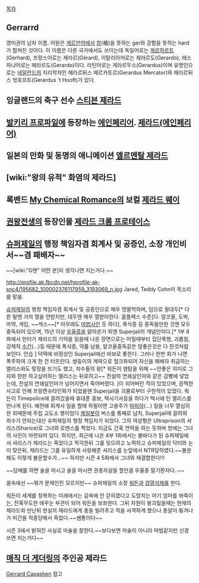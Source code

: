 [[목차]]
== Gerrarrd ==
영미권의 남자 이름. 어원은 [[게르만어]]에서 [[창]](槍)을 뜻하는 ger와 강함을 뜻하는 hard가 합쳐진 것이다. 이 이름은 다른 국가에서도 쓰이는데 독일어로는 [[게르하르트]](Gerhard), 프랑스어로는 제라르(Gérard), 이탈리아어로는 제라르도(Gerardo), 에스파냐어로는 헤라르도(Gerardo)이다. 라틴어로는 게라르두스(Gerardus)이며 유명인으로는 [[네덜란드]]의 지리학자인 헤라르뒤스 메르카토르(Gerardus Mercator)와 헤라르뒤스 엇호프트(Gerardus 't Hooft)가 있다.

== 잉글랜드의 축구 선수 [[스티븐 제라드]] ==

== [[발키리 프로파일]]에 등장하는 [[에인페리어]]. [[제라드(에인페리어)]] ==

== 일본의 만화 및 동명의 애니메이션 [[엘르멘탈 제라드]] ==

== [wiki:"왕의 유적" 화염의 제라드] ==

== 록밴드 [[My Chemical Romance]]의 보컬 [[제라드 웨이]] ==

== [[권왕전생]]의 등장인물 [[제라드 크롬 프로테이스]] ==

== [[슈퍼제일]]의 행정 책임자겸 회계사 및 공증인, 소장 개인비서~~겸 패배자~~ ==

~~[wiki:"G맨" 어떤 분]이 생각나면 지는거다.~~

http://profile.ak.fbcdn.net/hprofile-ak-snc4/195682_100002376117959_3193069_n.jpg
Jared, Teddy Cohn이 목소리를 맡음.

[[슈퍼제일]]의 행정 책임자겸 회계사 및 공증인으로 매우 땅딸막하며, 덤으로 왕대두[* 다른 말엔 거의 열을 안받지만, 대두엔 매우 열받아한다. 콤플렉스 수준]다. 알코올, 도박, 마약, 게임, ~~섹스~~[* 아무래도 [[마법사]]인 듯 하다], 폭식증 등 중독될만한 것엔 모두 중독되어 있으며, 15년 이상 [[우울증]]을 앓아온거 외엔 Superjail의 개념인이다.[* 1부 8화에서 헌터가 제라드의 기억을 읽을때 나온 장면으로는 어릴때부터 집단폭행, 괴롭힘, 강제적 [[수간]](...)등 때문에 폭식증, 약품 남용, 알코올중독같은 않좋은것은 다 한것처럼 보인다. 안습 ] 덕택에 비정상인 Superjail에선 바보로 통한다. 그러나 한번 화가 나면 폭주하여 크게 한 건 터뜨린다. 쌍둥이의 계략으로 헐크화되어 자신을 패배자 취급하는 앨리스와도 맞장을 뜨기도 했고, 죄수들의 왕[* 워든이 염탐을 위해 ~~안좋은 의미로 그자와 한판 하고싶어하는 엘리스는 뒤로하고~~ 전설의 연쇄살인마와 같은 감빵에 넣었는데, 전설의 연쇄살인마가 넘어지면서 죽어버렸다. ]이 되어버린 적이 있었으며, 끔찍한 사고로 인해 프랑켄슈타인화가 되었을땐 Superjail을 괴물로부터 구한적이 있었다. 워든이 Timepolice에 끌려갔을때 휴대폰 홍보, 택시기사등을 하다가 택시에 탄 앨리스를 만나게 된다. 예전에 회계사 일을 할때 하필이면 고용주가 [[마피아]](...) 일을 너무 열심히 한 죄때문에 주립 교도소 행이었다 [[제일봇]]이 버스를 통째로 납치, Superjail에 끌려와 죄수가 안되는대신 슈퍼제일의 행정 책임자가 되었다. 그의 여성형은 Ultraprison의 셔리스(Sharice)로 그녀와 로맨스를 찍었다. 지금도 간혹 연락을 하는 듯하며 방에는 그녀의 사진이 마련되어 있다. 하지만, 최근에 나온 4부 1화에서는 불바다가 된 슈퍼제일에서 셔리스가 제라드는 죽었다고 착각한뒤 그를 잊으려고 노력하고 슈퍼제일의 닥터와 눈이 맞은뒤, 제라드는 그를 유일하게 사랑해준 셔리스를 눈앞에서 NTR당하였다.~~불운해도 이렇게 불운할수가...~~ 하지만 시즌 4 5화에서 그녀와 재결합한다!!!

~~담배를 하면 술을 마시고 술을 마시면 권총자살을 할만큼 우울중 말기환자다..~~

꿈속에선 ~~뭐가 문제인진 모르지만~~ 슈퍼제일의 소장 [[워든]]과 [[검열삭제]]를 한다.

워든이 세계를 정복하는 미래에서는 감옥에 안 갇히겠다고 도망치는 아기 엄마를 쏴죽이는, 잔혹무도한 애꾸눈 부관이 되어 워든을 보좌한다. 그뒤 차원이 붕괴됬을때는 현재의 제라드와 만난뒤 현실의 제라드에게 총을 빌려주고 적을 사격하게 했으나 총알이 튕겨나가 미간을 적중당해서 죽었다.~~쌤통이다~~

시즌 3에서 밝혀진 사실로 마술을 잘한다.~~보다보면 마술이 아니라 마법같지만 신경쓰면 지는거다~~
== [[매직 더 게더링]]의 주인공 제라드 ==
[[Gerrard Capashen]] 참고

